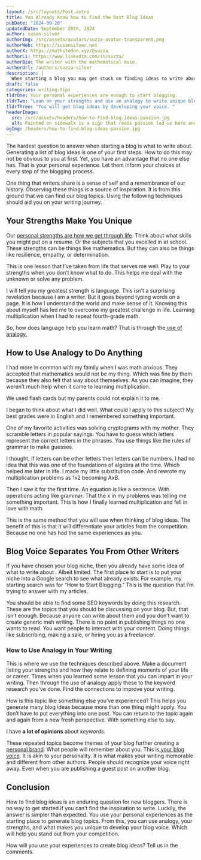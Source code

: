 ```yaml
---
layout: /src/layouts/Post.astro
title: You Already Know how to Find the Best Blog Ideas
pubDate: "2024-09-20"
updatedDate: September 20th, 2024
author: susan-silver
authorImg: /src/assets/avatars/suzza-avatar-transparent.png
authorWeb: https://susansilver.net
authorX: https://mathstodon.xyz/@suzza
authorLi: https://www.linkedin.com/in/suzza/
authorBio: The writer with the mathematical muse.
authorUrl: /authors/suzza-silver
description: |
  When starting a blog you may get stuck on finding ideas to write about. There is a simple solution that you know surprisingly well.
draft: false
categories: writing-tips
tldrOne: Your personal experiences are enough to start blogging.
tldrTwo: "Lean on your strengths and use an analogy to write unique blogs.  "
tldrThree: "You will get blog ideas by developing your voice. "
headerImage:
  src: /src/assets/headers/how-to-find-blog-ideas-passion.jpg
  alt: Painted on sidewalk is a sign that reads passion led us here and we can see the shoes of two people standing next to
ogImg: /headers/how-to-find-blog-ideas-passion.jpg
---
```


The hardest question to answer when starting a blog is what to write about. Generating a list of blog ideas is one of your first steps. How to do this may not be obvious to you at first. Yet, you have an advantage that no one else has. That is your personal experience. Let them inform your choices at every step of the blogging process.

One thing that writers share is a sense of self and a remembrance of our history. Observing these things is a source of inspiration. It is from this ground that we can find our blog topics. Using the following techniques should aid you on your writing journey.

## Your Strengths Make You Unique

Our [personal strengths are how we get through life](https://positivepsychology.com/what-are-your-strengths/). Think about what skills you might put on a resume. Or the subjects that you excelled in at school. These strengths can be things like mathematics. But they can also be things like resilience, empathy, or determination.

This is one lesson that I’ve taken from life that serves me well. Play to your strengths when you don’t know what to do. This helps me deal with the unknown or solve any problem.

I will tell you my greatest strength is language. This isn’t a surprising revelation because I am a writer. But it goes beyond typing words on a page. It is how I understand the world and make sense of it. Knowing this about myself has led me to overcome my greatest challenge in life. Learning multiplication when I had to repeat fourth-grade math.

So, how does language help you learn math? That is through the[ use of analogy.](https://www.grammarly.com/blog/analogy/)

## How to Use Analogy to Do Anything

I had more in common with my family when I was math anxious. They accepted that mathematics would not be my thing. Which was fine by them because they also felt that way about themselves. As you can imagine, they weren’t much help when it came to learning multiplication.

We used flash cards but my parents could not explain it to me.

I began to think about what I did well. What could I apply to this subject? My best grades were in English and I remembered something important.

One of my favorite activities was solving cryptograms with my mother. They scramble letters in popular sayings. You have to guess which letters represent the correct letters in the phrases. You use things like the rules of grammar to make guesses.

I thought, if letters can be other letters then letters can be numbers. I had no idea that this was one of the foundations of algebra at the time. Which helped me later in life. I made my little substitution code. And rewrote my multiplication problems as 1x2 becoming AxB.

Then I saw it for the first time. An equation is like a sentence. With operations acting like grammar. That the x in my problems was telling me something important. This is how I finally learned multiplication and fell in love with math.

This is the same method that you will use when thinking of blog ideas. The benefit of this is that it will differentiate your articles from the competition. Because no one has had the same experiences as you.

## Blog Voice Separates You From Other Writers

If you have chosen your blog niche, then you already have some idea of what to write about . Albeit limited. The first place to start is to put your niche into a Google search to see what already exists. For example, my starting search was for “How to Start Blogging.” This is the question that I’m trying to answer with my articles.

You should be able to find some SEO keywords by doing this research. These are the topics that you should be discussing on your blog. But, that isn’t enough. Because anyone can write about them and you don’t want to create generic meh writing. There is no point in publishing things no one wants to read. You want people to interact with your content. Doing things like subscribing, making a sale, or hiring you as a freelancer.

### How to Use Analogy in Your Writing

This is where we use the techniques described above. Make a document listing your strengths and how they relate to defining moments of your life or career. Times when you learned some lesson that you can impart in your writing. Then through the use of analogy apply these to the keyword research you've done. Find the connections to improve your writing.

How is this topic like something else you’ve experienced? This helps you generate many blog ideas because more than one thing might apply. You don’t have to put everything into one post. You can return to the topic again and again from a new fresh perspective. With something else to say.

I have **a lot of opinions** about _keywords_.

These repeated topics become themes of your blog further creating a [personal brand](https://www.constantcontact.com/blog/personal-branding/). What people will remember about you. This is[ your blog voice](https://lithub.com/if-youre-struggling-to-write-lead-with-voice/). It is akin to your personality. It is what makes your writing memorable and different from other authors. People should recognize your voice right away. Even when you are publishing a guest post on another blog.

## Conclusion

How to find blog ideas is an enduring question for new bloggers. There is no way to get started if you can’t find the inspiration to write. Luckily, the answer is simpler than expected. You use your personal experiences as the starting place to generate blog topics. From this, you can use analogy, your strengths, and what makes you unique to develop your blog voice. Which will help you stand out from your competition.

How will you use your experiences to create blog ideas? Tell us in the comments.

